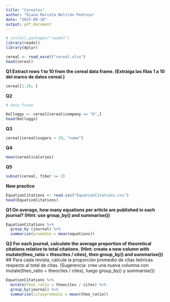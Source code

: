 ```yaml
---
title: "Cereales"
author: "Diana Marcela Beltrán Pedroza"
date: "2025-09-30"
output: pdf_document
---
```



```r
# install.packages("readxl")
library(readxl)
library(dplyr)

```
```r
cereal <- read_excel("cereal.xlsx")
head(cereal)

```

**Q1 Extract rows 1 to 10 from the cereal data frame. (Extraiga las filas 1 a 10 del marco de datos cereal.)**

```r
cereal[1:10, ]

```
**Q2**

```r
# data frane

Kelloggs <- cereal[cereal$company == "K",]
head(Kelloggs)

```
**Q3**

```r

cereal[cereal$sugars > 10, "name"]
```
 **Q4**
 
```r

mean(cereal$calories)
```
 **Q5**
 
```r
subset(cereal, fiber >= 2)
```
 
 **New practice **
 
```r
EquationCitations <- read.csv("EquationCitations.csv")
head(EquationCitations)
```
 
 **Q1 On average, how many equations per article are published in each journal? (Hint: use group_by() and summarise())** 
 
```r
EquationCitations %>%
  group_by (journal) %>%
  summarize(promedio = mean(equations))
```
 
 
**Q2 For each journal, calculate the average proportion of theoretical citations relative to total citations. (Hint: create a new column with mutate(theo_ratio = theocites / cites), then group_by() and summarise())**
## Para cada revista, calcule la proporción promedio de citas teóricas respecto al total de citas. (Sugerencia: cree una nueva columna con mutate(theo_ratio = theocites / cites), luego group_by() y summarise())

```r
EquationCitations %>%
  mutate(theo_ratio = theocites / cites) %>% 
  group_by(journal) %>% 
  summarise(citaspromedio = mean(theo_ratio))
```

